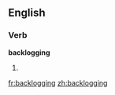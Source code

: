 ==English==

===Verb===
'''backlogging'''

# {{present participle of|[[backlog]]}}

[[fr:backlogging]]
[[zh:backlogging]]